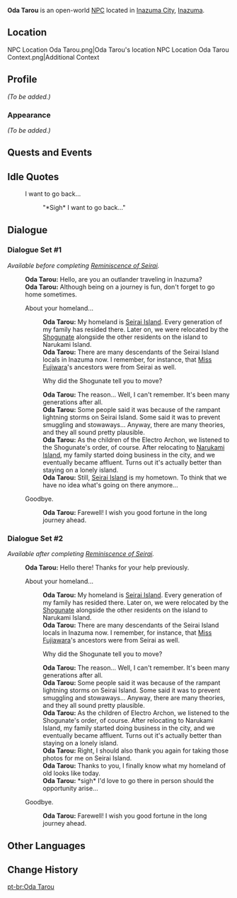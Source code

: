 {{Meta
<!-- REMOVE THIS TEMPLATE AFTER ADDING MISSING INFO -->
|missing_NPC_profile  = yes
}}
{{Character Infobox
|type             = Open-World NPC
|image            = NPC Oda Tarou.png
|region           = Inazuma
|location         = Inazuma
}}
'''Oda Tarou''' is an open-world [[NPC]] located in [[Inazuma City]], [[Inazuma]].

==Location==
<gallery>
NPC Location Oda Tarou.png|Oda Tarou's location
NPC Location Oda Tarou Context.png|Additional Context
</gallery>

==Profile==
<!-- detailed story/lore information goes here -->
''(To be added.)''

===Appearance===
''(To be added.)''

==Quests and Events==
{{Quests and Events}}

==Idle Quotes==
{{Dialogue Start}}
: {{DIcon|Idle}} I want to go back...
:: {{A|VO Oda Tarou 01.ogg}} "*Sigh* I want to go back..."
{{Dialogue End}}

==Dialogue==
===Dialogue Set #1===
''Available before completing [[Reminiscence of Seirai]].''
{{Dialogue Start}}
:'''Oda Tarou:''' Hello, are you an outlander traveling in Inazuma?
:'''Oda Tarou:''' Although being on a journey is fun, don't forget to go home sometimes.
:{{DIcon}} About your homeland...
::'''Oda Tarou:''' My homeland is [[Seirai Island]]. Every generation of my family has resided there. Later on, we were relocated by the [[Shogunate]] alongside the other residents on the island to Narukami Island.
::'''Oda Tarou:''' There are many descendants of the Seirai Island locals in Inazuma now. I remember, for instance, that [[Fujiwara Toshiko|Miss Fujiwara]]'s ancestors were from Seirai as well.
::{{DIcon}} Why did the Shogunate tell you to move?
::'''Oda Tarou:''' The reason... Well, I can't remember. It's been many generations after all.
::'''Oda Tarou:''' Some people said it was because of the rampant lightning storms on Seirai Island. Some said it was to prevent smuggling and stowaways... Anyway, there are many theories, and they all sound pretty plausible.
::'''Oda Tarou:''' As the children of the Electro Archon, we listened to the Shogunate's order, of course. After relocating to [[Narukami Island]], my family started doing business in the city, and we eventually became affluent. Turns out it's actually better than staying on a lonely island.
::'''Oda Tarou:''' Still, [[Seirai Island]] is my hometown. To think that we have no idea what's going on there anymore...
:{{DIcon}} Goodbye.
::'''Oda Tarou:''' Farewell! I wish you good fortune in the long journey ahead.
{{Dialogue End}}

===Dialogue Set #2===
''Available after completing [[Reminiscence of Seirai]].''
{{Dialogue Start}}
:'''Oda Tarou:''' Hello there! Thanks for your help previously.
:{{DIcon}} About your homeland...
::'''Oda Tarou:''' My homeland is [[Seirai Island]]. Every generation of my family has resided there. Later on, we were relocated by the [[Shogunate]] alongside the other residents on the island to Narukami Island.
::'''Oda Tarou:''' There are many descendants of the Seirai Island locals in Inazuma now. I remember, for instance, that [[Fujiwara Toshiko|Miss Fujiawara]]'s {{sic}} ancestors were from Seirai as well.
::{{DIcon}} Why did the Shogunate tell you to move?
::'''Oda Tarou:''' The reason... Well, I can't remember. It's been many generations after all.
::'''Oda Tarou:''' Some people said it was because of the rampant lightning storms on Seirai Island. Some said it was to prevent smuggling and stowaways... Anyway, there are many theories, and they all sound pretty plausible.
::'''Oda Tarou:''' As the children of Electro Archon, we listened to the Shogunate's order, of course. After relocating to Narukami Island, my family started doing business in the city, and we eventually became affluent. Turns out it's actually better than staying on a lonely island.
::'''Oda Tarou:''' Right, I should also thank you again for taking those photos for me on Seirai Island.
::'''Oda Tarou:''' Thanks to you, I finally know what my homeland of old looks like today.
::'''Oda Tarou:''' *sigh* I'd love to go there in person should the opportunity arise...
:{{DIcon}} Goodbye.
::'''Oda Tarou:''' Farewell! I wish you good fortune in the long journey ahead.
{{Dialogue End}}

==Other Languages==
{{Other Languages
|default_hidden = 1
|en      = Oda Tarou
|zhs     = 太田太郎
|zhs_rm  = Tàitián Tàiláng
|zht     = 太田太郎
|zht_rm  = Tàitián Tàiláng
|ja      = 太田太郎
|ja_rm   = Oda Tarou
|ko      = 오다 타로
|es      = Oda Tarou
|fr      = Oda Tarou
|ru      = Ода Таро
|th      = Oda Tarou
|vi      = Oda Tarou
|de      = Oda Tarou
|id      = Oda Tarou
|pt      = Oda Tarou
|tr      = Oda Tarou
|it      = Oda Tarou
}}

==Change History==
{{Change History|2.0}}
<!--
==References==
{{Reflist}}-->

[[pt-br:Oda Tarou]]